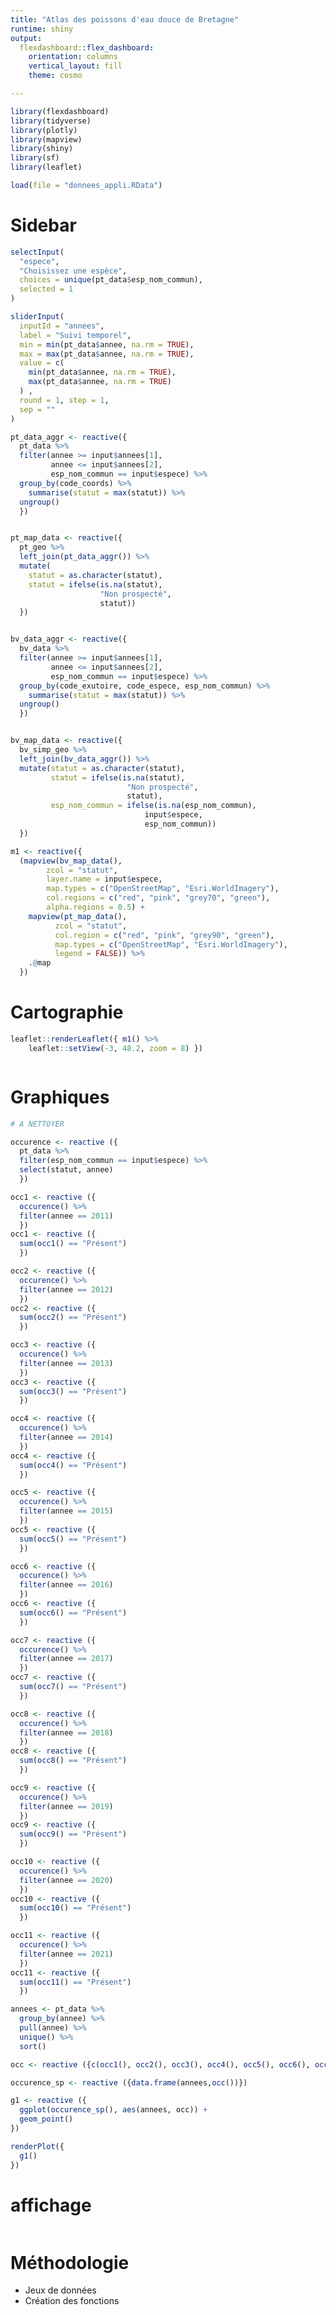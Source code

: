 ```yaml
---
title: "Atlas des poissons d'eau douce de Bretagne"
runtime: shiny
output: 
  flexdashboard::flex_dashboard:
    orientation: columns
    vertical_layout: fill
    theme: cosmo

---
```


```r
library(flexdashboard)
library(tidyverse)
library(plotly)
library(mapview)
library(shiny)
library(sf)
library(leaflet)
```


```r
load(file = "donnees_appli.RData")
```

Sidebar {.sidebar data-width=350}
=====================================

```r

selectInput(
  "espece",
  "Choisissez une espèce",
  choices = unique(pt_data$esp_nom_commun),
  selected = 1
)

sliderInput(
  inputId = "annees",
  label = "Suivi temporel",
  min = min(pt_data$annee, na.rm = TRUE),
  max = max(pt_data$annee, na.rm = TRUE),
  value = c(
    min(pt_data$annee, na.rm = TRUE),
    max(pt_data$annee, na.rm = TRUE)
  ) ,
  round = 1, step = 1,
  sep = ""
)

```

```r


pt_data_aggr <- reactive({
  pt_data %>% 
  filter(annee >= input$annees[1],
         annee <= input$annees[2],
         esp_nom_commun == input$espece) %>% 
  group_by(code_coords) %>%
    summarise(statut = max(statut)) %>% 
  ungroup()
  })


pt_map_data <- reactive({ 
  pt_geo %>% 
  left_join(pt_data_aggr()) %>% 
  mutate(
    statut = as.character(statut),
    statut = ifelse(is.na(statut),
                    "Non prospecté",
                    statut))
  })


bv_data_aggr <- reactive({
  bv_data %>% 
  filter(annee >= input$annees[1],
         annee <= input$annees[2],
         esp_nom_commun == input$espece) %>% 
  group_by(code_exutoire, code_espece, esp_nom_commun) %>%
    summarise(statut = max(statut)) %>% 
  ungroup()
  })


bv_map_data <- reactive({
  bv_simp_geo %>% 
  left_join(bv_data_aggr()) %>% 
  mutate(statut = as.character(statut),
         statut = ifelse(is.na(statut),
                          "Non prospecté",
                          statut),
         esp_nom_commun = ifelse(is.na(esp_nom_commun),
                              input$espece,
                              esp_nom_commun)) 
  })

m1 <- reactive({
  (mapview(bv_map_data(),
        zcol = "statut",
        layer.name = input$espece,
        map.types = c("OpenStreetMap", "Esri.WorldImagery"),
        col.regions = c("red", "pink", "grey70", "green"),
        alpha.regions = 0.5) +
    mapview(pt_map_data(),
          zcol = "statut",
          col.region = c("red", "pink", "grey90", "green"),
          map.types = c("OpenStreetMap", "Esri.WorldImagery"),
          legend = FALSE)) %>%
    .@map
  })

```


# Cartographie
```r


leaflet::renderLeaflet({ m1() %>% 
    leaflet::setView(-3, 48.2, zoom = 8) })



```

# Graphiques

```r

# A NETTOYER

occurence <- reactive ({ 
  pt_data %>% 
  filter(esp_nom_commun == input$espece) %>% 
  select(statut, annee)
  })

occ1 <- reactive ({
  occurence() %>% 
  filter(annee == 2011)
  })
occ1 <- reactive ({
  sum(occ1() == "Présent")
  })

occ2 <- reactive ({ 
  occurence() %>% 
  filter(annee == 2012)
  })
occ2 <- reactive ({
  sum(occ2() == "Présent")
  })

occ3 <- reactive ({ 
  occurence() %>% 
  filter(annee == 2013)
  })
occ3 <- reactive ({
  sum(occ3() == "Présent")
  })

occ4 <- reactive ({
  occurence() %>% 
  filter(annee == 2014)
  })
occ4 <- reactive ({
  sum(occ4() == "Présent")
  })

occ5 <- reactive ({
  occurence() %>% 
  filter(annee == 2015)
  })
occ5 <- reactive ({
  sum(occ5() == "Présent")
  })

occ6 <- reactive ({
  occurence() %>% 
  filter(annee == 2016)
  })
occ6 <- reactive ({
  sum(occ6() == "Présent")
  })

occ7 <- reactive ({
  occurence() %>% 
  filter(annee == 2017)
  })
occ7 <- reactive ({
  sum(occ7() == "Présent")
  })

occ8 <- reactive ({
  occurence() %>% 
  filter(annee == 2018)
  })
occ8 <- reactive ({
  sum(occ8() == "Présent")
  })

occ9 <- reactive ({
  occurence() %>% 
  filter(annee == 2019)
  })
occ9 <- reactive ({
  sum(occ9() == "Présent")
  })

occ10 <- reactive ({
  occurence() %>% 
  filter(annee == 2020)
  })
occ10 <- reactive ({
  sum(occ10() == "Présent")
  })

occ11 <- reactive ({
  occurence() %>% 
  filter(annee == 2021)
  })
occ11 <- reactive ({
  sum(occ11() == "Présent")
  })

annees <- pt_data %>%
  group_by(annee) %>%
  pull(annee) %>%
  unique() %>%
  sort()

occ <- reactive ({c(occ1(), occ2(), occ3(), occ4(), occ5(), occ6(), occ7(), occ8(), occ9(), occ10(), occ11())})

occurence_sp <- reactive ({data.frame(annees,occ())})

g1 <- reactive ({
  ggplot(occurence_sp(), aes(annees, occ)) +
  geom_point()
})

```

```r

renderPlot({
  g1()
})

```


# affichage

```r



```


# Méthodologie

- Jeux de données  
- Création des fonctions  
